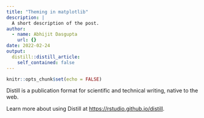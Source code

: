 ```yaml
---
title: "Theming in matplotlib"
description: |
  A short description of the post.
author:
  - name: Abhijit Dasgupta
    url: {}
date: 2022-02-24
output:
  distill::distill_article:
    self_contained: false
---
```



```r
knitr::opts_chunk$set(echo = FALSE)
```

Distill is a publication format for scientific and technical writing, native to the web.

Learn more about using Distill at <https://rstudio.github.io/distill>.


